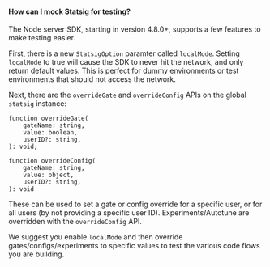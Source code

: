 #### How can I mock Statsig for testing?

The Node server SDK, starting in version 4.8.0+, supports a few features to make testing easier.

First, there is a new `StatsigOption` paramter called `localMode`.  Setting `localMode` to true will cause the SDK to never hit the network, and only return default values.  This is perfect for dummy environments or test environments that should not access the network.

Next, there are the `overrideGate` and `overrideConfig` APIs on the global `statsig` instance:

```
function overrideGate(
    gateName: string,
    value: boolean,
    userID?: string,
): void;
```

```
function overrideConfig(
    gateName: string,
    value: object,
    userID?: string,
): void
```

These can be used to set a gate or config override for a specific user, or for all users (by not providing a specific user ID).  Experiments/Autotune are overridden with the `overrideConfig` API.

We suggest you enable `localMode` and then override gates/configs/experiments to specific values to test the various code flows you are building.
